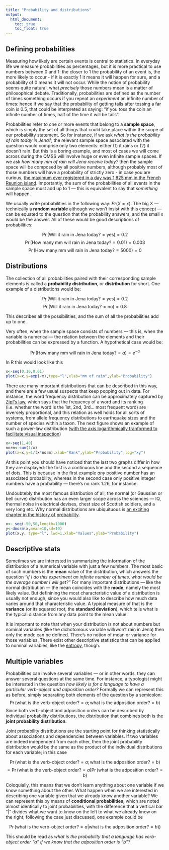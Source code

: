 ```yaml
---
title: "Probability and distributions"
output:
  html_document:
    toc: true
    toc_float: true
---
```


Defining probabilities
--


Measuring how likely are certain events is central to statistics. In everyday life we measure probabilities as percentages, but it is more practical to use numbers between 0 and 1: the closer to 1 the probability of an event is, the more likely to occur - if it is exactly 1 it means it will happen for sure, and a probability of 0 means it will not occur. While the notion of probability seems quite natural, what *precisely* those numbers mean is a matter of philosophical debate. Traditionally, probabilities are defined as the number of times something occurs if you repeat an *experiment* an infinite number of times: hence if we say that the probability of getting tails after tossing a far coin is 0.5, that could be interpreted as saying: "if you toss the coin an infinite number of times, half of the time it will be tails".  

Probabilities refer to one or more events that belong to a **sample space**, which is simply the set of all things that could take place within the scope of our probability statement. So for instance, if we ask *what is the probability of rain today in Jena?*, the relevant sample space associated with the question would comprise only two elements: either (1) it rains or (2) it doesn't rain. But this is a boring example, and most of cases we will come across during the QMSS will involve huge or even infinite sample spaces. If we ask *how many mm of rain will Jena receive today?* then the sample space will be composed by all positive numbers, although probably most of those numbers will have a probability of strictly zero - in case you are curious, [the maximum ever registered in a day was 1,825 mm in the French Reunion island](https://en.wikipedia.org/wiki/List_of_weather_records#Rain). Importantly, the sum of the probabilities of all events in the sample space must add up to 1 --- this is equivalent to say that *something* will happen.

We usually write probabilities in the following way: $Pr(X=x)$. The big X --- technically a **random variable** although we won't insist with this concept --- can be equated to the question that the probability answers, and the small x would be the answer. All of these would be good descriptions of probabilities:

$$\Pr(\textrm{Will it rain in Jena today?}=\textrm{yes})=0.2$$
$$\Pr(\textrm{How many mm will rain in Jena today?}=0.01)=0.003$$
$$\Pr(\textrm{How many mm will rain in Jena today?}=5000)=0$$

Distributions
--

The collection of all probabilities paired with their corresponding sample elements is called a **probability distribution**, or **distribution** for short. One example of a distributions would be:

$$\Pr(\textrm{Will it rain in Jena today?}=\textrm{yes})=0.2$$
$$\Pr(\textrm{Will it rain in Jena today?}=\textrm{no})=0.8$$

This describes all the possibilities, and the sum of all the probabilities add up to one. 

Very often, when the sample space consists of numbers --- this is, when the variable is numerical--- the relation between the elements and their probabilities can be expressed by a function. A hypothetical case would be:

$$\Pr(\textrm{How many mm will rain in Jena today?}=a)=e^{-a}$$

In R this would look like this

```r
x<-seq(0,10,0.01)
plot(x=x,y=exp(-x),type="l",xlab="mm of rain",ylab="Probability")
```

There are many important distributions that can be described in this way, and there are a few usual suspects that keep popping out in data. For instance, the word frequency distribution can be approximately captured by [Zipf's law](https://en.wikipedia.org/wiki/Zipf%27s_law), which says that the frequency of a word and its ranking (i.e. whether the word is the 1st, 2nd, 3rd... most frequent word) are inversely proportional, and this relation as well holds for all sorts of systems, from allele frequency distributions to earthquake sizes and the number of species within a taxon. The next figure shows an example of such a power-law distribution ([with the axis logarithmically tranformed to facilitate visual inspection](https://en.wikipedia.org/wiki/Log%E2%80%93log_plot))

```r
x<-seq(1,40)
norm<-sum(1/x)
plot(x=x,y=1/(x*norm),xlab="Rank",ylab="Probability",log="xy")
```

At this point you should have noticed that the last two graphs differ in how they are displayed: the first is a continuous line and the second a sequence of dots. This is because in the first example *any* positive number has an associated probability, whereas in the second case only positive integer numbers have a probability --- there's no rank 1.26, for instance. 

Undoubtebly the most famous distribution of all, the normal (or Gaussian or bell curve) distribution has an even larger scope across the sciences --- IQ, thermal noise in electrical devises, chest size of Scottish soldiers, and a very long etc. Why normal distributions are ubiquituous is [an exciting chapter in the history of probability](http://aidanlyon.com/media/publications/Lyon-normal_distributions.pdf).

```r
x<- seq(-50,50,length=1000)
y<-dnorm(x,mean=10,sd=10)
plot(x,y, type="l", lwd=1,xlab="Values",ylab="Probability")
```

Descriptive stats
---

Sometimes we are interested in summarizing the information of the distribution of a numerical variable with just a few numbers. The most basic of such numbers is the **mean** value of the distribution, which answers the question *"if I do this experiment an infinite number of times, what would be the average number I will get?"* For many important distributions --- like the normal distribution --- the mean coincides with the **mode**, namely the most likely value. But definining the most characteristic value of a distribution is usually not enough, since you would also like to describe how much data varies around that characteristic value. A typical measure of that is the **variance** (or its squared root, the **standard deviation**), which tells what is the typical distance from any data point to the mean value.

It is important to note that when your distribution is not about numbers but nominal variables (like the dichotomous variable will/won't rain in Jena) then only the mode can be defined. There's no notion of mean or variance for those variables. There exist other descriptive statistics that can be applied to nominal variables, like the [entropy](https://en.wikipedia.org/wiki/Entropy_(information_theory)), though. 

Multiple variables
---

Probabilities can involve several variables --- or in other words, they can answer several questions at the same time. For instance, a typologist might be interested in the question *how likely is for a language to have a particular verb-object and adposition order?* Formally we can represent this as before, simply separating both elements of the question by a semicolon: $$\Pr(\textrm{what is the verb-object order?}=a;\textrm{what is the adposition order?}=b)$$
Since both verb-object and adposition orders can be described by individual probability distributions, the distribution that combines both is the **joint probability distribution**. 

Joint probability distributions are the starting point for thinking statistically about associations and dependencies between variables. If two variables are indeed independent from each other, then the joint probability distribution would be the same as the product of the individual distributions for each variable; in this case

$$\Pr(\textrm{what is the verb-object order?}=a;\textrm{what is the adposition order?}=b)$$ $$=\Pr(\textrm{what is the verb-object order?}=a)\Pr(\textrm{what is the adposition order?}=b)$$

Coloquially, this means that we don't learn anything about one variable if we know something about the other. What happen when we are interested in describing one variable given that we already know another variable? We can represent this by means of **conditional probabilities**, which are noted almost identically to joint probabilities, with the difference that a vertical bar "|" divides what we want to know on the left to what we already know on the right; following the case just discussed, one example could be

$$ \Pr(\textrm{what is the verb-object order?}=a  | \textrm{what is the adposition order?}=b)) $$

This should be read as *what is the probability that a language has verb-object order "a" if we know that the adposition order is "b"?*